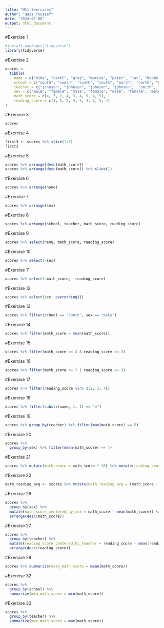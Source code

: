 ---
title: "M11 Exercises"
author: "Qais Youssef"
date: "2024-07-08"
output: html_document
---
#Exercise 1
```{r error=TRUE, warning=FALSE, message=FALSE}
#install.packages("tidyverse")
library(tidyverse)
```
#Exercise 2
```{r}
scores <- 
  tibble(
    name = c("mike", "carol", "greg", "marcia", "peter", "jan", "bobby", "cindy", "alice"),
    school = c("south", "south", "south", "south", "north", "north", "north", "south", "south"),
    teacher = c("johnson", "johnson", "johnson", "johnson",  "smith", "smith", "smith", "perry", "perry"),
    sex = c("male", "female", "male", "female", "male", "female", "male", "female", "female"),
    math_score = c(4, 3, 2, 4, 3, 4, 5, 4, 5),
    reading_score = c(1, 5, 2, 4, 5, 4, 1, 5, 4)
)
```

#Exercise 3
```{r}
scores
```

#Exercise 4
```{r}
first3 <- scores %>% slice(1:3)
first3
```
#Exercise 5
```{r}
scores %>% arrange(desc(math_score))
scores %>% arrange(desc(math_score)) %>% slice(1)
```
#Exercise 6
```{r}
scores %>% arrange(name)
```
#Exercise 7
```{r}
scores %>% arrange(sex)
```
#Exercise 8
```{r}
scores %>% arrange(school, teacher, math_score, reading_score)
```
#Exercise 9
```{r}
scores %>% select(name, math_score, reading_score)
```
#Exercise 10
```{r}
scores %>% select(-sex)
```
#Exercise 11
```{r}
scores %>% select(-math_score, -reading_score)
```
#Exercise 12
```{r}
scores %>% select(sex, everything())
```
#Exercise 13
```{r}
scores %>% filter(school == "south", sex == "male")
```
#Exercise 14
```{r}
scores %>% filter(math_score > mean(math_score))
```
#Exercise 15
```{r}
scores %>% filter(math_score >= 4 & reading_score >= 3)
```
#Exercise 16
```{r}
scores %>% filter(math_score <= 3 | reading_score <= 3)
```
#Exercise 17
```{r}
scores %>% filter(reading_score %in% c(2, 3, 4))
```
#Exercise 18
```{r}
scores %>% filter(substr(name, 1, 1) == "m")
```
#Exercise 19
```{r}
scores %>% group_by(teacher) %>% filter(max(math_score) == 5)
```
#Exercise 20
```{r}
scores %>%
  group_by(sex) %>% filter(mean(math_score) == 4)
```
#Exercise 21
```{r}
scores %>% mutate(math_score = math_score * 10) %>% mutate(reading_score = reading_score * 10)
```
#Exercise 22
```{r}
math_reading_avg <- scores %>% mutate(math_reading_avg = (math_score + reading_score) / 2)
```
#Exercise 26
```{r}
scores %>%
  group_by(sex) %>%
  mutate(math_score_centered_by_sex = math_score - mean(math_score)) %>%
  arrange(desc(math_score))
```
#Exercise 27
```{r}
scores %>%
  group_by(teacher) %>%
  mutate(reading_score_centered_by_teacher = reading_score - mean(reading_score)) %>%
  arrange(desc(reading_score))
```
#Exercise 28
```{r}
scores %>% summarize(mean_math_score = mean(math_score))
```
#Exercise 32
```{r}
scores %>%
  group_by(school) %>%
  summarize(min_math_score = min(math_score))
```
#Exercise 33
```{r}
scores %>%
  group_by(teacher) %>%
  summarize(max_math_score = max(math_score))
```
